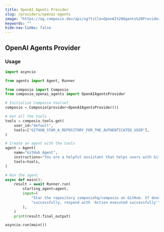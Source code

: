```yaml
---
title: OpenAI Agents Provider
slug: /providers/openai-agents
image: "https://og.composio.dev/api/og?title=OpenAI%20Agents%20Provider"   # image for socials
keywords: ""
hide-nav-links: false
---
```


## OpenAI Agents Provider 

### Usage
```python Python maxLines=60 wordWrap
import asyncio

from agents import Agent, Runner

from composio import Composio
from composio_openai_agents import OpenAIAgentsProvider

# Initialize Composio toolset
composio = Composio(provider=OpenAIAgentsProvider())

# Get all the tools
tools = composio.tools.get(
    user_id="default",
    tools=["GITHUB_STAR_A_REPOSITORY_FOR_THE_AUTHENTICATED_USER"],
)

# Create an agent with the tools
agent = Agent(
    name="GitHub Agent",
    instructions="You are a helpful assistant that helps users with GitHub tasks.",
    tools=tools,
)

# Run the agent
async def main():
    result = await Runner.run(
        starting_agent=agent,
        input=(
            "Star the repository composiohq/composio on GitHub. If done "
            "successfully, respond with 'Action executed successfully'"
        ),
    )
    print(result.final_output)

asyncio.run(main())
```